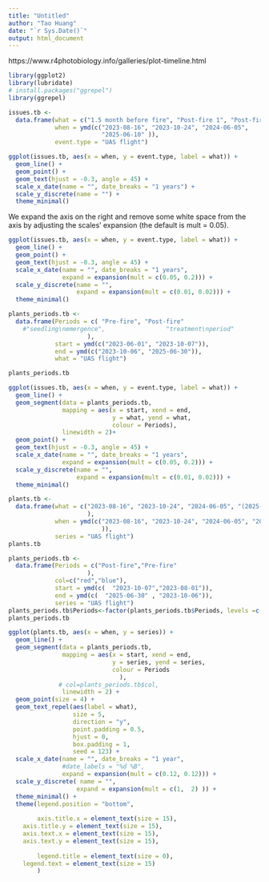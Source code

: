 ```yaml
---
title: "Untitled"
author: "Tao Huang"
date: "`r Sys.Date()`"
output: html_document
---
```


https://www.r4photobiology.info/galleries/plot-timeline.html

```r


library(ggplot2)
library(lubridate)
# install.packages("ggrepel")
library(ggrepel)
```

```r
issues.tb <-
  data.frame(what = c("1.5 month before fire", "Post-fire 1", "Post-fire 2", " (Post-fire 3) "),
             when = ymd(c("2023-08-16", "2023-10-24", "2024-06-05",
                          "2025-06-10" )),
             event.type = "UAS flight")
```

```r
ggplot(issues.tb, aes(x = when, y = event.type, label = what)) +
  geom_line() +
  geom_point() +
  geom_text(hjust = -0.3, angle = 45) +
  scale_x_date(name = "", date_breaks = "1 years") +
  scale_y_discrete(name = "") +
  theme_minimal()
```

We expand the  axis on the right and remove some white space from the  axis by adjusting the scales’ expansion (the default is mult = 0.05).
```r
ggplot(issues.tb, aes(x = when, y = event.type, label = what)) +
  geom_line() +
  geom_point() +
  geom_text(hjust = -0.3, angle = 45) +
  scale_x_date(name = "", date_breaks = "1 years",
               expand = expansion(mult = c(0.05, 0.2))) +
  scale_y_discrete(name = "",
                   expand = expansion(mult = c(0.01, 0.02))) +
  theme_minimal()
```

```r
plants_periods.tb <-
  data.frame(Periods = c( "Pre-fire", "Post-fire"
    #"seedling\nemergence",                 "treatment\nperiod"
                      ),
             start = ymd(c("2023-06-01", "2023-10-07")),
             end = ymd(c("2023-10-06", "2025-06-30")),
             what = "UAS flight")

plants_periods.tb
```

```r
ggplot(issues.tb, aes(x = when, y = event.type, label = what)) +
  geom_line() +
  geom_segment(data = plants_periods.tb,
               mapping = aes(x = start, xend = end,
                             y = what, yend = what,
                             colour = Periods),
               linewidth = 2)+
  geom_point() +
  geom_text(hjust = -0.3, angle = 45) +
  scale_x_date(name = "", date_breaks = "1 years",
               expand = expansion(mult = c(0.05, 0.2))) +
  scale_y_discrete(name = "",
                   expand = expansion(mult = c(0.01, 0.02))) +
  theme_minimal()

```

```r
plants.tb <-
  data.frame(what = c("2023-08-16", "2023-10-24", "2024-06-05", "(2025-06)"
                      ),
             when = ymd(c("2023-08-16", "2023-10-24", "2024-06-05", "2025-06-01"
                          )),
             series = "UAS flight")
plants.tb
```

```r
plants_periods.tb <-
  data.frame(Periods = c("Post-fire","Pre-fire"
                      ),
             col=c("red","blue"),
             start = ymd(c(  "2023-10-07","2023-08-01")),
             end = ymd(c(  "2025-06-30" , "2023-10-06")),
             series = "UAS flight")
plants_periods.tb$Periods<-factor(plants_periods.tb$Periods, levels =c( "Pre-fire" , "Post-fire") )
plants_periods.tb
```


```r
ggplot(plants.tb, aes(x = when, y = series)) +
  geom_line() +
  geom_segment(data = plants_periods.tb,
               mapping = aes(x = start, xend = end,
                             y = series, yend = series,
                             colour = Periods  
                               ),
              # col=plants_periods.tb$col,
               linewidth = 2) +
  geom_point(size = 4) +
  geom_text_repel(aes(label = what),
                  size = 5,
                  direction = "y",
                  point.padding = 0.5,
                  hjust = 0,
                  box.padding = 1,
                  seed = 123) +
  scale_x_date(name = "", date_breaks = "1 year",
               #date_labels = "%d %B",
               expand = expansion(mult = c(0.12, 0.12))) +
  scale_y_discrete( name = "",
                   expand = expansion(mult = c(1,  2) )) +
  theme_minimal() +
  theme(legend.position = "bottom",
        
        axis.title.x = element_text(size = 15),
    axis.title.y = element_text(size = 15),
    axis.text.x = element_text(size = 15),
    axis.text.y = element_text(size = 15),
    
        legend.title = element_text(size = 0),
    legend.text = element_text(size = 15)
        )
```


